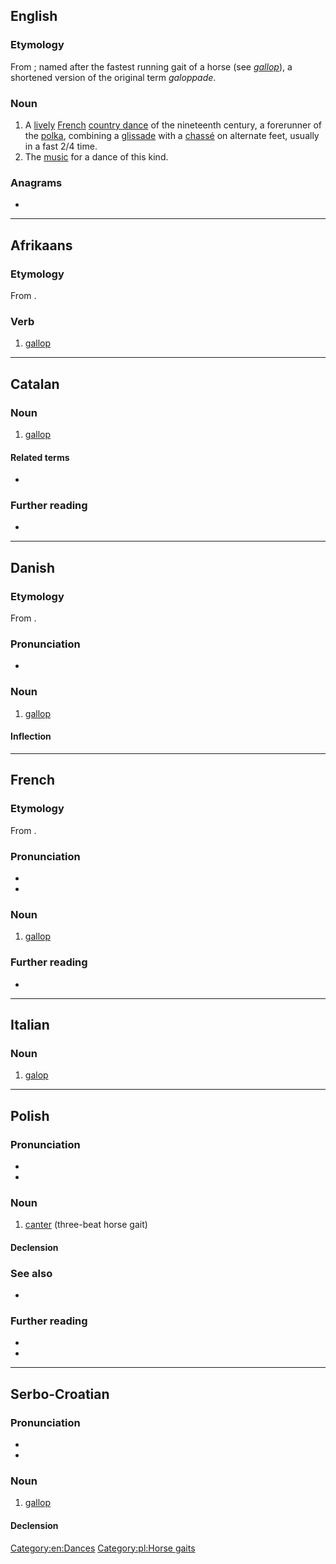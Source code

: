 ==English==

===Etymology===
From {{der|en|fr|galop}}; named after the fastest running gait of a horse (see ''[[gallop]]''), a shortened version of the original term ''galoppade''.

===Noun===
{{wikipedia}}
{{en-noun}}

# A [[lively]] [[French]] [[country dance]] of the nineteenth century, a forerunner of the [[polka]], combining a [[glissade]] with a [[chassé]] on alternate feet, usually in a fast 2/4 time.
# The [[music]] for a dance of this kind.

===Anagrams===
* {{anagrams|en|a=aglop|Gopal}}

[[Category:en:Dances]]

----

==Afrikaans==

===Etymology===
From {{der|af|en|gallop}}.

===Verb===
{{af-verb|galoppende|past2=galop}}

# [[gallop]]

----

==Catalan==

===Noun===
{{ca-noun|m}}

# [[gallop]] {{gloss|fastest gait of a horse}}

====Related terms====
* {{l|ca|galopar}}

===Further reading===
* {{R:IEC2}}

----

==Danish==
{{wikipedia|lang=da}}

===Etymology===
From {{der|da|fr|galop}}.

===Pronunciation===
* {{IPA|da|/ɡalɔp/|[ɡ̊aˈlʌb̥]}}

===Noun===
{{da-noun|stem=galopp|en|er}}

# [[gallop]]

====Inflection====
{{da-noun-infl|stem=galopp|en|er}}

----

==French==

===Etymology===
From {{m|fr|galoper}}.

===Pronunciation===
* {{fr-IPA}}
* {{homophones|fr|galops}}

===Noun===
{{fr-noun|m}}

# [[gallop]]

===Further reading===
* {{R:TLFi}}

----
==Italian==
===Noun===
{{it-noun|m|-}}

# [[galop]] {{gloss|originally german folk dance}}

----

==Polish==

===Pronunciation===
* {{pl-IPA}}
* {{audio|pl|Pl-galop.ogg|Audio}}

===Noun===
{{pl-noun|m-in}}

# [[canter]] (three-beat horse gait)

====Declension====
{{pl-decl-noun-sing
|galop
|galopu
|galopowi
|galop
|galopem
|galopie
|galopie
}}

===See also===
* {{l|pl|cwał}}

===Further reading===
* {{R:pl:WSJP}}
* {{R:PWN}}

[[Category:pl:Horse gaits]]

----

==Serbo-Croatian==

===Pronunciation===
* {{IPA|sh|/ɡǎlop/}}
* {{hyphenation|sh|ga|lop}}

===Noun===
{{sh-noun|g=m|head=gàlop}}

# [[gallop]]

====Declension====
{{sh-decl-noun
|galop|galopi
|galopa|galopa
|galopu|galopima
|galop|galope
|galope|galopi
|galopu|galopima
|galopom|galopima
}}